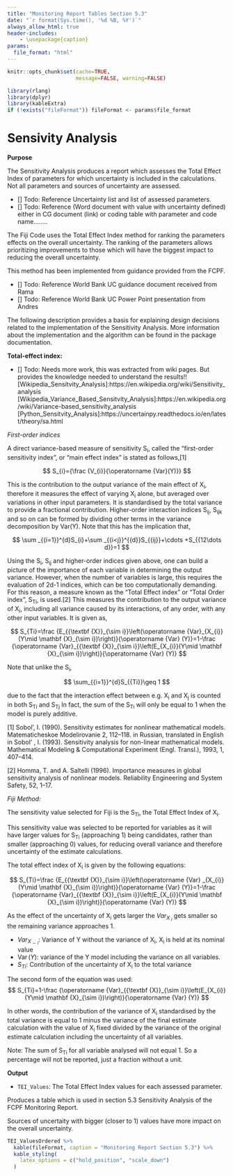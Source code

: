 ```yaml
---
title: "Monitoring Report Tables Section 5.3"
date: "`r format(Sys.time(), '%d %B, %Y')`"
always_allow_html: true
header-includes:
    - \usepackage{caption}
params:
  file_format: "html"
---
```


```r
knitr::opts_chunk$set(cache=TRUE,
                      message=FALSE, warning=FALSE)

library(rlang)
library(dplyr)
library(kableExtra)
if (!exists("fileFormat")) fileFormat <- params$file_format
```


\captionsetup[table]{labelformat=empty}

# Sensivity Analysis


**Purpose**

The Sensitivity Analysis produces a report which assesses the Total Effect
Index of parameters for which uncertainty is included in the calculations.  Not
all parameters and sources of uncertainty are assessed.

- [] Todo: Reference Uncertainty list and list of assessed parameters.
- [] Todo: Reference (Word document with value with uncertainty defined) either
  in CG document (link) or coding table with parameter and code name........

The Fiji Code uses the Total Effect Index method for ranking the parameters
effects on the overall uncertainty. The ranking of the parameters allows
prioritizing improvements to those which will have the biggest impact to
reducing the overall uncertainty.

This method has been implemented from guidance provided from the FCPF.

- [] Todo: Reference World Bank UC guidance document received from Rama
- [] Todo: Reference World Bank UC Power Point presentation from Andres

The following description provides a basis for explaining design decisions
related to the implementation of the Sensitivity Analysis. More information
about the implementation and the algorithm can be found in the package
documentation.

**Total-effect index:**

- [] Todo: Needs more work, this was extracted from wiki pages. But provides
  the knowledge needed to understand the results!!
[Wikipedia_Sensitvity_Analysis]:https://en.wikipedia.org/wiki/Sensitivity_analysis
[Wikipedia_Variance_Based_Sensitvity_Analysis]:https://en.wikipedia.org/wiki/Variance-based_sensitivity_analysis
[Python_Sensitvity_Analysis]:https://uncertainpy.readthedocs.io/en/latest/theory/sa.html

*First-order indices*

A direct variance-based measure of sensitivity S~i~, called the "first-order
sensitivity index", or "main effect index" is stated as follows,[1]

$$ S_{i}={\frac  {V_{i}}{\operatorname {Var}(Y)}} $$

This is the contribution to the output variance of the main effect of X~i~,
therefore it measures the effect of varying X~i~ alone, but averaged over
variations in other input parameters. It is standardised by the total variance
to provide a fractional contribution. Higher-order interaction indices S~ij~,
S~ijk~ and so on can be formed by dividing other terms in the variance
decomposition by Var(Y). Note that this has the implication that,

$$ \sum _{{i=1}}^{d}S_{i}+\sum _{{i<j}}^{{d}}S_{{ij}}+\cdots +S_{{12\dots d}}=1 $$


Using the S~i~, S~ij~ and higher-order indices given above, one can build a picture
of the importance of each variable in determining the output variance. However,
when the number of variables is large, this requires the evaluation of 2d-1
indices, which can be too computationally demanding. For this reason, a measure
known as the "Total Effect index" or "Total Order index", S~Ti~, is used.[2] This
measures the contribution to the output variance of X~i~, including all variance
caused by its interactions, of any order, with any other input variables. It is
given as,

$$ S_{Ti}=\frac {E_{{\textbf {X}}_{\sim i}}\left(\operatorname {Var}_{X_{i}}(Y\mid \mathbf {X}_{\sim i})\right)}{\operatorname {Var} (Y)}=1-\frac {\operatorname {Var}_{{\textbf {X}}_{\sim i}}\left(E_{X_{i}}(Y\mid \mathbf {X}_{\sim i})\right)}{\operatorname {Var} (Y)} $$


Note that unlike the S~i~,

$$ \sum_{{i=1}}^{d}S_{{Ti}}\geq 1 $$

due to the fact that the interaction effect between e.g. X~i~ and X~j~ is counted
in both S~Ti~ and S~Tj~ In fact, the sum of the S~Ti~ will only be equal to 1 when
the model is purely additive.

[1] Sobol’, I. (1990). Sensitivity estimates for nonlinear mathematical models.
Matematicheskoe Modelirovanie 2, 112–118. in Russian, translated in English in
Sobol’ , I. (1993). Sensitivity analysis for non-linear mathematical models.
Mathematical Modeling & Computational Experiment (Engl. Transl.), 1993, 1,
407–414.

[2] Homma, T. and A. Saltelli (1996). Importance measures in global sensitivity
analysis of nonlinear models. Reliability Engineering and System Safety, 52,
1–17.


*Fiji Method:*

The sensitivity value selected for Fiji is the S~Ti~, the Total Effect Index of
X~i~.

This sensitivity value was selected to be reported for variables as it will
have larger values for S~Ti~ (approaching 1) being candidates, rather than
smaller (approaching 0) values, for reducing overall variance and therefore
uncertainty of the estimate calculations.

The total effect index of X~i~ is given by the following equations:

$$ S_{Ti}=\frac {E_{{\textbf {X}}_{\sim i}}\left(\operatorname {Var} _{X_{i}}(Y\mid \mathbf {X}_{\sim i})\right)}{\operatorname {Var} (Y)}=1-\frac {\operatorname {Var}_{{\textbf {X}}_{\sim i}}\left(E_{X_{i}}(Y\mid \mathbf {X}_{\sim i})\right)}{\operatorname {Var} (Y)} $$

As the effect of the uncertainty of X~i~ gets larger the $Var_{X_{~i}}$ gets
smaller so the remaining variance approaches 1.

- $Var_{X_{\sim i}}$: Variance of Y without the variance of X~i~, X~i~ is held
  at its nominal value
- ${\operatorname {Var} (Y)}$: variance of the Y model including the variance
  on all variables.
- $S_{Ti}$: Contribution of the uncertainty of X~i~ to the total variance


The second form of the equation was used:
$$
 S_{Ti}=1-\frac {\operatorname {Var}_{{\textbf {X}}_{\sim i}}\left(E_{X_{i}}(Y\mid \mathbf {X}_{\sim i})\right)}{\operatorname {Var} (Y)}
$$

In other words, the contribution of the variance of X~i~ standardised by the
total variance is equal to 1 minus the variance of the final estimate
calculation with the value of X~i~ fixed divided by the variance of the
original estimate calculation including the uncertainty of all variables.

Note: The sum of S~Ti~ for all variable analysed will not equal 1. So a
percentage will not be reported, just a fraction without a unit.


**Output**

- `TEI_Values`: The Total Effect Index values for each assessed parameter.

Produces a table which is used in section 5.3 Sensitivity Analysis of the FCPF
Monitoring Report.


Sources of uncertaity with bigger (closer to 1) values have more impact on the
overall uncertainty.


```r
TEI_ValuesOrdered %>%
  kable(fileFormat, caption = "Monitoring Report Section 5.3") %>%
  kable_styling(
    latex_options = c("hold_position", "scale_down")
  )
```

